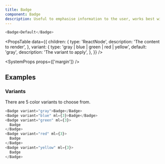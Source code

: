 ```yaml
---
title: Badge
component: Badge
description: Useful to emphasise information to the user, works best with single word values.
---
```


```js live
<Badge>Default</Badge>
```

<PropsTable
  data={{
    children: {
      type: 'ReactNode',
      description: 'The content to render',
    },
    variant: {
      type: 'gray | blue | green | red | yellow',
      default: 'gray',
      description: 'The variant to apply',
    },
  }}
/>

<SystemProps props={['margin']} />

## Examples

### Variants

There are 5 color variants to choose from.

```js live
<Badge variant="gray">Badge</Badge>
<Badge variant="blue" ml={3}>Badge</Badge>
<Badge variant="green" ml={3}>
  Badge
</Badge>
<Badge variant="red" ml={3}>
  Badge
</Badge>
<Badge variant="yellow" ml={3}>
  Badge
</Badge>
```
